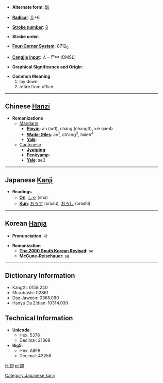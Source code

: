 * '''Alternate form''': [[缷]]

* '''[[Wiktionary:Chinese radical index| Radical]]''': [[Wiktionary:Chinese radical index 卩|卩]]+6

* '''[[Wiktionary:Chinese total strokes index|Stroke number]]''': [[Wiktionary:Chinese total strokes index 8|8]]

* '''Stroke order''': 

* '''[[Wiktionary:Chinese four corner index|Four-Corner System]]''': 8712<sub>0</sub>

* '''[[Wiktionary:Chinese Cangjie index|Cangjie input]]''': 人一尸中 (OMSL)

* '''Graphical Significance and Origin''': 

* '''Common Meaning'''
*#lay down
*# retire from office


----

== Chinese [[Hanzi]] ==

* '''Romanizations'''
** [[Mandarin]]
*** '''[[Pinyin]]''': ān (an1), chǎng (chang3), xiè (xie4)
*** '''[[Wade-Giles]]''': an<sup>1</sup>, ch'ang<sup>3</sup>, hsieh<sup>4</sup>
*** '''[[Yale]]''': 
**[[Cantonese]]
***'''[[Jyutping]]''':
***'''[[Penkyamp]]''': 
***'''[[Yale]]''': se3

----

== Japanese [[Kanji]] ==

* '''Readings'''
** '''[[On]]''': [[しゃ]] (sha)
** '''[[Kun]]''': [[おろす]] (orosu), [[おろし]] (oroshi)


[[Category:Japanese kanji]]
----

== Korean [[Hanja]] ==

* '''Pronunciation''': 사

* '''Romanization'''
** '''[[The 2000 South Korean Revised Romanization|The 2000 South Korean Revised]]''': sa
** '''[[McCune-Reischauer]]''': sa

----

== Dictionary Information ==

* KangXi: 0159.240
* Morobashi: 02861
* Dae Jaweon: 0365.060
* Hanyu Da Zidian: 10314.030

== Technical Information ==

* '''Unicode''':
** Hex: 5378
** Decimal: 21368
* '''Big5''':
** Hex: A8F8
** Decimal: 43256

[[fr:卸]]
[[pl:卸]]